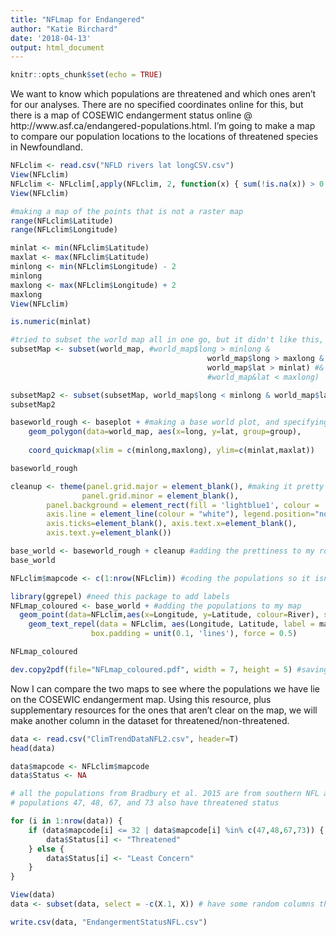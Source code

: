 ```yaml
---
title: "NFLmap for Endangered"
author: "Katie Birchard"
date: '2018-04-13'
output: html_document
---
```


```r
knitr::opts_chunk$set(echo = TRUE)
```

We want to know which populations are threatened and which ones aren't for our analyses. There are no specified coordinates online for this, but there is a map of COSEWIC endangerment status online @ http://www.asf.ca/endangered-populations.html. I'm going to make a map to compare our population locations to the locations of threatened species in Newfoundland.

```r
NFLclim <- read.csv("NFLD rivers lat longCSV.csv")
View(NFLclim)
NFLclim <- NFLclim[,apply(NFLclim, 2, function(x) { sum(!is.na(x)) > 0 })] # function to remove columns that just contain NA
View(NFLclim)

#making a map of the points that is not a raster map
range(NFLclim$Latitude)
range(NFLclim$Longitude)

minlat <- min(NFLclim$Latitude) 
maxlat <- max(NFLclim$Latitude)  
minlong <- min(NFLclim$Longitude) - 2
minlong
maxlong <- max(NFLclim$Longitude) + 2
maxlong
View(NFLclim)

is.numeric(minlat)

#tried to subset the world map all in one go, but it didn't like this, so had to do 2 steps
subsetMap <- subset(world_map, #world_map$long > minlong & 
											world_map$long > maxlong &
											world_map$lat > minlat) #&
											#world_map&lat < maxlong) 

subsetMap2 <- subset(subsetMap, world_map$long < minlong & world_map$lat < maxlat)
subsetMap2

baseworld_rough <- baseplot + #making a base world plot, and specifying my coordinates
	geom_polygon(data=world_map, aes(x=long, y=lat, group=group),
																					colour="green", fill="light green") +
	coord_quickmap(xlim = c(minlong,maxlong), ylim=c(minlat,maxlat))

baseworld_rough

cleanup <- theme(panel.grid.major = element_blank(), #making it pretty
				panel.grid.minor = element_blank(), 
        panel.background = element_rect(fill = 'lightblue1', colour = 'lightblue1'), 
        axis.line = element_line(colour = "white"), legend.position="none",
        axis.ticks=element_blank(), axis.text.x=element_blank(),
        axis.text.y=element_blank())

base_world <- baseworld_rough + cleanup #adding the prettiness to my rough map
base_world

NFLclim$mapcode <- c(1:nrow(NFLclim)) #coding the populations so it isn't a huge mess when I add the labels to the map

library(ggrepel) #need this package to add labels
NFLmap_coloured <- base_world + #adding the populations to my map
  geom_point(data=NFLclim,aes(x=Longitude, y=Latitude, colour=River), size=2, alpha=I(0.7)) +
	geom_text_repel(data = NFLclim, aes(Longitude, Latitude, label = mapcode), size = 3,
                  box.padding = unit(0.1, 'lines'), force = 0.5)

NFLmap_coloured

dev.copy2pdf(file="NFLmap_coloured.pdf", width = 7, height = 5) #saving the map to a pdf
```

Now I can compare the two maps to see where the populations we have lie on the COSEWIC endangerment map.
Using this resource, plus supplementary resources for the ones that aren't clear on the map, we will make another column in the dataset for threatened/non-threatened.

```r
data <- read.csv("ClimTrendDataNFL2.csv", header=T)
head(data)

data$mapcode <- NFLclim$mapcode
data$Status <- NA

# all the populations from Bradbury et al. 2015 are from southern NFL and have threatened status (map code 1:32)
# populations 47, 48, 67, and 73 also have threatened status

for (i in 1:nrow(data)) {
	if (data$mapcode[i] <= 32 | data$mapcode[i] %in% c(47,48,67,73)) {
		data$Status[i] <- "Threatened"
	} else {
		data$Status[i] <- "Least Concern"
	}
}

View(data)
data <- subset(data, select = -c(X.1, X)) # have some random columns that are unnecessary, so I'm deleting them

write.csv(data, "EndangermentStatusNFL.csv")
```

